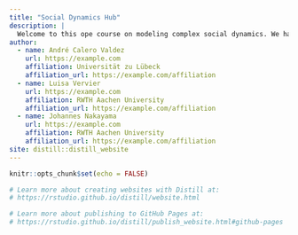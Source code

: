 ```yaml
---
title: "Social Dynamics Hub"
description: |
  Welcome to this ope course on modeling complex social dynamics. We have prepared several modules as an interactive learning experience for you. Feel free to explore them in any order.
author:
  - name: André Calero Valdez
    url: https://example.com
    affiliation: Universität zu Lübeck
    affiliation_url: https://example.com/affiliation
  - name: Luisa Vervier
    url: https://example.com
    affiliation: RWTH Aachen University
    affiliation_url: https://example.com/affiliation
  - name: Johannes Nakayama
    url: https://example.com
    affiliation: RWTH Aachen University
    affiliation_url: https://example.com/affiliation
site: distill::distill_website
---
```


```r
knitr::opts_chunk$set(echo = FALSE)

# Learn more about creating websites with Distill at:
# https://rstudio.github.io/distill/website.html

# Learn more about publishing to GitHub Pages at:
# https://rstudio.github.io/distill/publish_website.html#github-pages

```
